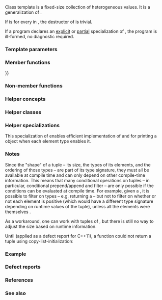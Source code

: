 {{cpp/title|tuple}}
{{cpp/utility/tuple/navbar}}
{{dcl begin}}
{{dcl header|tuple}}
{{dcl|since=c++11|1=
template&lt; class... Types &gt;
class tuple;
}}
{{dcl end}}

Class template {{tt|std::tuple}} is a fixed-size collection of heterogeneous values. It is a generalization of {{lc|std::pair}}.

If {{c|std::is_trivially_destructible&lt;Ti&gt;::value}} is {{c|true}} for every {{tt|Ti}} in {{tt|Types}}, the destructor of {{tt|std::tuple}} is trivial.

If a program declares an [[cpp/language/template specialization|explicit]] or [[cpp/language/partial specialization|partial]] specialization of {{tt|std::tuple}}, the program is ill-formed, no diagnostic required.

===Template parameters===
{{par begin}}
{{par|Types...|the types of the elements that the tuple stores. Empty list is supported.}}
{{par end}}

===Member functions===
{{dsc begin}}
{{dsc inc|cpp/utility/tuple/dsc constructor}}
{{dsc inc|cpp/utility/tuple/dsc operator{{=}}}}
{{dsc inc|cpp/utility/tuple/dsc swap}}
{{dsc end}}

===Non-member functions===
{{dsc begin}}
{{dsc inc|cpp/utility/tuple/dsc make_tuple}}
{{dsc inc|cpp/utility/tuple/dsc tie}}
{{dsc inc|cpp/utility/tuple/dsc forward_as_tuple}}
{{dsc inc|cpp/utility/tuple/dsc tuple_cat}}
{{dsc inc|cpp/utility/tuple/dsc get}}
{{dsc inc|cpp/utility/tuple/dsc operator_cmp}}
{{dsc inc|cpp/utility/tuple/dsc swap2}}
{{dsc end}}

===Helper concepts===
{{dsc begin}}
{{dsc inc|cpp/utility/tuple/dsc tuple-like}}
{{dsc end}}

===Helper classes===
{{dsc begin}}
{{dsc inc|cpp/utility/tuple/dsc tuple_size}}
{{dsc inc|cpp/utility/tuple/dsc tuple_element}}
{{dsc inc|cpp/utility/tuple/dsc uses_allocator}}
{{dsc inc|cpp/utility/tuple/dsc basic_common_reference}}
{{dsc inc|cpp/utility/tuple/dsc common_type}}
{{dsc inc|cpp/utility/format/dsc tuple_formatter|tuple}}
{{dsc inc|cpp/utility/tuple/dsc ignore}}
{{dsc end}}

===Helper specializations===
{{dcl begin}}
{{dcl|since=c++23|1=
template&lt; class... Ts &gt;
constexpr bool enable_nonlocking_formatter_optimization&lt;std::tuple&lt;Ts...&gt;&gt; 
 = (enable_nonlocking_formatter_optimization&lt;Ts&gt; &amp;&amp; ...);
}}
{{dcl end}}
This specialization of {{ltt std|cpp/utility/format/enable_nonlocking_formatter_optimization}} enables efficient implementation of {{ltt std|cpp/io/print}} and {{ltt std|cpp/io/println}} for printing a {{tt|tuple}} object when each element type enables it.

==={{rl|deduction guides|Deduction guides}} {{mark since c++17}}===

===Notes===
Since the "shape" of a tuple – its size, the types of its elements, and the ordering of those types – are part of its type signature, they must all be available at compile time and can only depend on other compile-time information. This means that many conditional operations on tuples – in particular, conditional prepend/append and filter – are only possible if the conditions can be evaluated at compile time. For example, given a {{c/core|std::tuple&lt;int, double, int&gt;}}, it is possible to filter on types – e.g. returning a {{c/core|std::tuple&lt;int, int&gt;}} – but not to filter on whether or not each element is positive (which would have a different type signature depending on runtime values of the tuple), unless all the elements were themselves {{c/core|constexpr}}.

As a workaround, one can work with tuples of {{c/core|std::optional}}, but there is still no way to adjust the size based on runtime information.

Until {{stddoc|N4387}} (applied as a defect report for C++11), a function could not return a tuple using copy-list-initialization:
{{source|1=
std::tuple&lt;int, int&gt; foo_tuple()
{
    return {1, -1};  // Error until N4387
    return std::tuple&lt;int, int&gt;{1, -1}; // Always works
    return std::make_tuple(1, -1); // Always works
}
}}

===Example===
{{example
|code=
#include &lt;iostream&gt;
#include &lt;stdexcept&gt;
#include &lt;string&gt;
#include &lt;tuple&gt;

std::tuple&lt;double, char, std::string&gt; get_student(int id)
{
    switch (id)
    {
        case 0: return {3.8, 'A', "Lisa Simpson"};
        case 1: return {2.9, 'C', "Milhouse Van Houten"};
        case 2: return {1.7, 'D', "Ralph Wiggum"};
        case 3: return {0.6, 'F', "Bart Simpson"};
    }
    
    throw std::invalid_argument("id");
}

int main()
{
    const auto student0 = get_student(0);
    std::cout &lt;&lt; "ID: 0, "
              &lt;&lt; "GPA: " &lt;&lt; std::get&lt;0&gt;(student0) &lt;&lt; ", "
              &lt;&lt; "grade: " &lt;&lt; std::get&lt;1&gt;(student0) &lt;&lt; ", "
              &lt;&lt; "name: " &lt;&lt; std::get&lt;2&gt;(student0) &lt;&lt; '\n';
    
    const auto student1 = get_student(1);
    std::cout &lt;&lt; "ID: 1, "
              &lt;&lt; "GPA: " &lt;&lt; std::get&lt;double&gt;(student1) &lt;&lt; ", "
              &lt;&lt; "grade: " &lt;&lt; std::get&lt;char&gt;(student1) &lt;&lt; ", "
              &lt;&lt; "name: " &lt;&lt; std::get&lt;std::string&gt;(student1) &lt;&lt; '\n';
    
    double gpa2;
    char grade2;
    std::string name2;
    std::tie(gpa2, grade2, name2) = get_student(2);
    std::cout &lt;&lt; "ID: 2, "
              &lt;&lt; "GPA: " &lt;&lt; gpa2 &lt;&lt; ", "
              &lt;&lt; "grade: " &lt;&lt; grade2 &lt;&lt; ", "
              &lt;&lt; "name: " &lt;&lt; name2 &lt;&lt; '\n';
    
    // C++17 structured binding:
    const auto [gpa3, grade3, name3] = get_student(3);
    std::cout &lt;&lt; "ID: 3, "
              &lt;&lt; "GPA: " &lt;&lt; gpa3 &lt;&lt; ", "
              &lt;&lt; "grade: " &lt;&lt; grade3 &lt;&lt; ", "
              &lt;&lt; "name: " &lt;&lt; name3 &lt;&lt; '\n';
}
|output=
ID: 0, GPA: 3.8, grade: A, name: Lisa Simpson
ID: 1, GPA: 2.9, grade: C, name: Milhouse Van Houten
ID: 2, GPA: 1.7, grade: D, name: Ralph Wiggum
ID: 3, GPA: 0.6, grade: F, name: Bart Simpson
}}

===Defect reports===
{{dr list begin}}
{{dr list item|wg=lwg|dr=2796|std=C++11|before=triviality of the destructor of {{tt|std::tuple}} was unspecified|after=specified}}
{{dr list item|wg=lwg|dr=3990|std=C++11|before=a program could declare an explicit or&lt;br&gt;partial specialization of {{tt|std::tuple}}|after=the program is ill-formed in this&lt;br&gt;case (no diagnostic required)}}
{{dr list end}}

===References===
{{ref std c++23}}
{{ref std|section=22.4|title=Tuples|id=tuple}}
{{ref std end}}
{{ref std c++20}}
{{ref std|section=20.5|title=Tuples|id=tuple}}
{{ref std end}}
{{ref std c++17}}
{{ref std|section=23.5|title=Tuples|id=tuple}}
{{ref std end}}
{{ref std c++14}}
{{ref std|section=20.4|title=Tuples|id=tuple}}
{{ref std end}}
{{ref std c++11}}
{{ref std|section=20.4|title=Tuples|id=tuple}}
{{ref std end}}

===See also===
{{dsc begin}}
{{dsc inc|cpp/utility/dsc pair}}
{{dsc end}}

{{langlinks|de|es|fr|it|ja|ko|pt|ru|zh}}